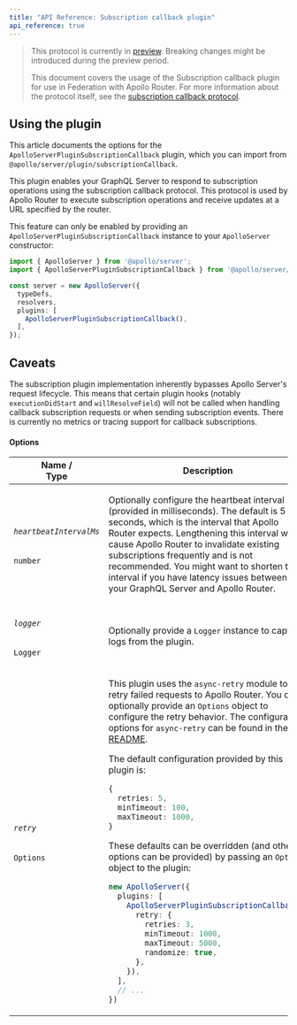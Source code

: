 ```yaml
---
title: "API Reference: Subscription callback plugin"
api_reference: true
---
```


> This protocol is currently in [preview](/resources/product-launch-stages#preview). Breaking changes might be introduced during the preview period.
>
> This document covers the usage of the Subscription callback plugin for use in Federation with Apollo Router. For more information about the protocol itself, see the [subscription callback protocol](/router/executing-operations/subscription-callback-protocol).

## Using the plugin

This article documents the options for the `ApolloServerPluginSubscriptionCallback` plugin, which you can import from `@apollo/server/plugin/subscriptionCallback`.

This plugin enables your GraphQL Server to respond to subscription operations using the subscription callback protocol. This protocol is used by Apollo Router to execute subscription operations and receive updates at a URL specified by the router.

This feature can only be enabled by providing an `ApolloServerPluginSubscriptionCallback` instance to your `ApolloServer` constructor:

<MultiCodeBlock>

```ts
import { ApolloServer } from '@apollo/server';
import { ApolloServerPluginSubscriptionCallback } from '@apollo/server/plugin/subscriptionCallback';

const server = new ApolloServer({
  typeDefs,
  resolvers,
  plugins: [
    ApolloServerPluginSubscriptionCallback(),
  ],
});
```

</MultiCodeBlock>

## Caveats

The subscription plugin implementation inherently bypasses Apollo Server's request lifecycle. This means that certain plugin hooks (notably `executionDidStart` and `willResolveField`) will not be called when handling callback subscription requests or when sending subscription events. There is currently no metrics or tracing support for callback subscriptions.

#### Options

<table class="field-table">
  <thead>
    <tr>
      <th>Name /<br/>Type</th>
      <th>Description</th>
    </tr>
  </thead>

<tbody>

<tr>
<td>

###### `heartbeatIntervalMs`

`number`
</td>
<td>

Optionally configure the heartbeat interval (provided in milliseconds). The default is 5 seconds, which is the interval that Apollo Router expects. Lengthening this interval will cause Apollo Router to invalidate existing subscriptions frequently and is not recommended. You might want to shorten this interval if you have latency issues between your GraphQL Server and Apollo Router.

</td>
</tr>

<tr>
<td>

###### `logger`

`Logger`
</td>
<td>

Optionally provide a `Logger` instance to capture logs from the plugin.

</td>
</tr>

<tr>
<td>

###### `retry`

`Options`
</td>
<td>

This plugin uses the `async-retry` module to retry failed requests to Apollo Router. You can optionally provide an `Options` object to configure the retry behavior. The configuration options for `async-retry` can be found in the [README](https://www.npmjs.com/package/async-retry).

The default configuration provided by this plugin is:
```ts
{
  retries: 5,
  minTimeout: 100,
  maxTimeout: 1000,
}
```

These defaults can be overridden (and other options can be provided) by passing an `Options` object to the plugin:
```ts
new ApolloServer({
  plugins: [
    ApolloServerPluginSubscriptionCallback({
      retry: {
        retries: 3,
        minTimeout: 1000,
        maxTimeout: 5000,
        randomize: true,
      },
    }),
  ],
  // ...
})
```

</td>
</tr>


</tbody>
</table>

